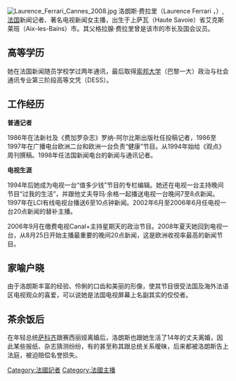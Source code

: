 [[File:Laurence_Ferrari_Cannes_2008.jpg|thumb]]
洛朗斯·费拉里（Laurence Ferrari ，{{bd|1966年|7月5日|}}）, [[法国|法国]]新闻记者、著名电视新闻女主播，出生于上萨瓦（Haute Savoie）省艾克斯莱班（Aix-les-Bains）市。其父格拉腺·费拉里曾是该市的市长及国会议员。


== 高等学历 ==

她在法国新闻随员学校学过两年通讯，最后取得[[索邦大学|索邦大学]]（巴黎一大）政治与社会通讯专业第三阶段高等文凭（DESS）。


== 工作经历 ==

'''普通记者'''

1986年在法新社及《费加罗杂志》罗纳-阿尔比斯出版社任投稿记者，1986至1997年在广播电台欧洲二台和欧洲一台负责“健康”节目。从1994年始给《观点》周刊撰稿。1998年任法国新闻电台的新闻与通讯记者。

'''电视生涯'''

1994年后她成为电视一台“值多少钱”节目的专栏编辑。她还在电视一台主持晚间节目“过我的生活”，并跟他丈夫导玛·余格一起播送电视一台晚间7至8点新闻。1997年在LCI有线电视台播送6至10点钟新闻。2002年6月至2006年6月任电视一台20点新闻的替补主播。

2006年9月在缴费电视Canal+主持星期天的政治节目。2008年夏天她回到电视一台，从8月25日开始主播最重要的晚间20点新闻，这是欧洲收视率最高的新闻节目。


== 家喻户晓 ==

由于洛朗斯丰富的经验、伶俐的口齿和美丽的形像，使其节目很受法国及海外法语区电视观众的喜爱，可以说她是法国电视屏幕上名副其实的佼佼者。


== 茶余饭后 ==

在年轻总统[[萨科齐|萨科齐]]跟赛西丽娅离婚后，洛朗斯也跟她生活了14年的丈夫离婚，因此某些报纸、杂志猜测纷纷，有的甚至称其跟总统关系暧昧，后来都被洛朗斯告上法庭，被迫赔偿名誉损失。

{{DEFAULTSORT:Ferrari,Laurence}}
[[Category:法國記者|Category:法國記者]]
[[Category:法國主播|Category:法國主播]]